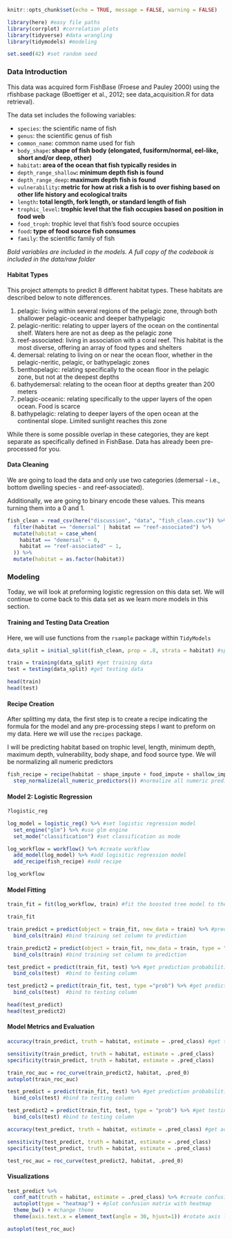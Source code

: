 ```r
knitr::opts_chunk$set(echo = TRUE, message = FALSE, warning = FALSE)

library(here) #easy file paths
library(corrplot) #correlation plots
library(tidyverse) #data wrangling
library(tidymodels) #modeling

set.seed(42) #set random seed
```

### Data Introduction

This data was acquired form FishBase (Froese and Pauley 2000) using the rfishbase package (Boettiger et al., 2012; see data_acquisition.R for data retrieval).

The data set includes the following variables:

-   `species`: the scientific name of fish
-   `genus`: the scientific genus of fish
-   `common_name`: common name used for fish
-   `body_shape`**: shape of fish body (elongated, fusiform/normal, eel-like, short and/or deep, other)**
-   `habitat`**: area of the ocean that fish typically resides in**
-   `depth_range_shallow`**: minimum depth fish is found**
-   `depth_range_deep`**: maximum depth fish is found**
-   `vulnerability`**: metric for how at risk a fish is to over fishing based on other life history and ecological traits**
-   `length`**: total length, fork length, or standard length of fish**
-   `trophic_level`**: trophic level that the fish occupies based on position in food web**
-   `food_troph`: trophic level that fish's food source occupies
-   `food`**: type of food source fish consumes**
-   `family`: the scientific family of fish

*Bold variables are included in the models. A full copy of the codebook is included in the data/raw folder*

#### Habitat Types

This project attempts to predict 8 different habitat types. These habitats are described below to note differences.

1.  pelagic: living within several regions of the pelagic zone, through both shallower pelagic-oceanic and deeper bathypelagic
2.  pelagic-neritic: relating to upper layers of the ocean on the continental shelf. Waters here are not as deep as the pelagic zone
3.  reef-associated: living in association with a coral reef. This habitat is the most diverse, offering an array of food types and shelters
4.  demersal: relating to living on or near the ocean floor, whether in the pelagic-neritic, pelagic, or bathypelagic zones\
5.  benthopelagic: relating specifically to the ocean floor in the pelagic zone, but not at the deepest depths
6.  bathydemersal: relating to the ocean floor at depths greater than 200 meters
7.  pelagic-oceanic: relating specifically to the upper layers of the open ocean. Food is scarce
8.  bathypelagic: relating to deeper layers of the open ocean at the continental slope. Limited sunlight reaches this zone

While there is some possible overlap in these categories, they are kept separate as specifically defined in FishBase. Data has already been pre-processed for you.

#### Data Cleaning

We are going to load the data and only use two categories (demersal - i.e., bottom dwelling species - and reef-associated).

Additionally, we are going to binary encode these values. This means turning them into a 0 and 1.

```r

fish_clean = read_csv(here("discussion", "data", "fish_clean.csv")) %>% 
  filter(habitat == "demersal" | habitat == "reef-associated") %>% 
  mutate(habitat = case_when(
    habitat == "demersal" ~ 0,
    habitat == "reef-associated" ~ 1,
  )) %>% 
  mutate(habitat = as.factor(habitat))

```

### Modeling

Today, we will look at preforming logistic regression on this data set. We will continue to come back to this data set as we learn more models in this section.

#### Training and Testing Data Creation

Here, we will use functions from the `rsample` package within `TidyModels`

```r
data_split = initial_split(fish_clean, prop = .8, strata = habitat) #split data stratified by survived

train = training(data_split) #get training data
test = testing(data_split) #get testing data

head(train)
head(test)
```

#### Recipe Creation

After splitting my data, the first step is to create a recipe indicating the formula for the model and any pre-processing steps I want to preform on my data. Here we will use the `recipes` package.

I will be predicting habitat based on trophic level, length, minimum depth, maximum depth, vulnerability, body shape, and food source type. We will be normalizing all numeric predictors

```r
fish_recipe = recipe(habitat ~ shape_impute + food_impute + shallow_impute + deep_impute + vulnerability + length_impute + trophic_level_impute, data = train) %>% #create model recipe
  step_normalize(all_numeric_predictors()) #normalize all numeric predictors
```

#### Model 2: Logistic Regression

```r
?logistic_reg
```

```r
log_model = logistic_reg() %>% #set logistic regression model
  set_engine("glm") %>% #use glm engine
  set_mode("classification") #set classification as mode
```

```r
log_workflow = workflow() %>% #create workflow
  add_model(log_model) %>% #add logisitic regression model
  add_recipe(fish_recipe) #add recipe

log_workflow
```

#### Model Fitting

```r
train_fit = fit(log_workflow, train) #fit the boosted tree model to the training set

train_fit
```

```r
train_predict = predict(object = train_fit, new_data = train) %>% #predict the training set
  bind_cols(train) #bind training set column to prediction

train_predict2 = predict(object = train_fit, new_data = train, type = "prob") %>% #predict the training set
  bind_cols(train) #bind training set column to prediction
```

```r
test_predict = predict(train_fit, test) %>% #get prediction probabilities for test 
  bind_cols(test)  #bind to testing column

test_predict2 = predict(train_fit, test, type ="prob") %>% #get prediction probabilities for test 
  bind_cols(test)  #bind to testing column

head(test_predict)
head(test_predict2)
```

#### Model Metrics and Evaluation

```r
accuracy(train_predict, truth = habitat, estimate = .pred_class) #get training accuracy

sensitivity(train_predict, truth = habitat, estimate = .pred_class)
specificity(train_predict, truth = habitat, estimate = .pred_class)

train_roc_auc = roc_curve(train_predict2, habitat, .pred_0)
autoplot(train_roc_auc)
```

```r
test_predict = predict(train_fit, test) %>% #get prediction probabilities for test 
  bind_cols(test) #bind to testing column

test_predict2 = predict(train_fit, test, type = "prob") %>% #get testing prediction
  bind_cols(test) #bind to testing column
```

```r
accuracy(test_predict, truth = habitat, estimate = .pred_class) #get accuracy of testing prediction

sensitivity(test_predict, truth = habitat, estimate = .pred_class)
specificity(test_predict, truth = habitat, estimate = .pred_class)

test_roc_auc = roc_curve(test_predict2, habitat, .pred_0)
```

#### Visualizations

```r
test_predict %>% 
  conf_mat(truth = habitat, estimate = .pred_class) %>% #create confusion matrix
  autoplot(type = "heatmap") + #plot confusion matrix with heatmap
  theme_bw() + #change theme
  theme(axis.text.x = element_text(angle = 30, hjust=1)) #rotate axis labels

autoplot(test_roc_auc)
```
